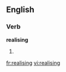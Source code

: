 
==English==

===Verb===
'''realising'''

# {{present participle of|[[realise]]}}

[[fr:realising]]
[[vi:realising]]
